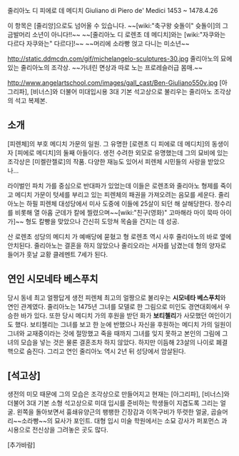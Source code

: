 줄리아노 디 피에로 데 메디치
Giuliano di Piero de' Medici
1453 ~ 1478.4.26

이 항목은 [줄리앙]으로도 넘어올 수 있습니다.
~~[wiki:"축구왕 슛돌이" 슛돌이]의 그 금발머리 소년이 아니다!!~~
~~[줄리아노 디 로렌초 데 메디치]와는 [wiki:"자쿠와는 다르다 자쿠와는" 다르다]!~~
~~머리에 소라빵 얹고 다니는 미소년~~

http://static.ddmcdn.com/gif/michelangelo-sculptures-30.jpg
줄리아노의 묘에 있는 줄리아노의 조각상. ~~가녀린 면상과 따로 노는 프로레슬러급 몸매.~~

http://www.angelartschool.com/images/gall_cast/Ben-Giuliano550v.jpg
[아그리파], [비너스]와 더불어 미대입시용 3대 기본 석고상으로 불리우는 줄리아노 조각상의 석고 복제본.

== 소개 ==
[피렌체]의 부호 메디치 가문의 일원. 그 유명한 [로렌초 디 피에로 데 메디치]의 동생이자 [피에로 메디치]의 둘째 아들이다. 생전 수려한 외모로 유명했는데 그의 묘비에 있는 조각상은 [미켈란젤로]의 작품. 다양한 재능도 있어서 피렌체 시민들의 사랑을 받았으나...

라이벌인 파치 가를 중심으로 반대파가 있었는데 이들은 로렌초와 줄리아노 형제를 죽이고 메디치 가문이 텃세를 부리고 있는 피렌체의 패권을 가져오려는 음모를 세운다. 줄리아노는 하필 피렌체 대성당에서 미사 도중에 이들에 25살이 되던 해 살해당한다. 정수리를 비롯해 열 아홉 군데가 칼에 찔렸으며~~[wiki:"친구(영화)" 고마해라 마이 묵따 아이가]~~ 형도 칼빵을 맞았으나 간신히 도망쳐 목숨을 건지는 데 성공.

산 로렌초 성당의 메디치 가 예배당에 묻혔고 형 로렌초 역시 사후 줄리아노의 바로 옆에 안치된다. 줄리아노는 결혼을 하지 않았으나 줄리오라는 서자를 남겼는데 형의 양자로 들어가 훗날 교황 클레멘트 7세가 된다.

== 연인 시모네타 베스푸치 ==

당시 동네 최고 얼짱답게 생전 피렌체 최고의 얼짱으로 불리우는 '''시모네타 베스푸치'''와 연인 관계였다. 줄리아노는 1475년 그녀를 모델로 한 그림으로 미인도 경연대회에서 우승한 바가 있다. 또한 당시 메디치 가의 후원을 받던 화가 '''보티첼리'''가 사모했던 여인이기도 했다. 보티첼리는 그녀를 보고 한 눈에 반했으나 자신을 후원하는 메디치 가의 일원이 그녀와 교재중이라는 것에 절망했고 죽을 때까지 그녀를 잊지 못하고 본인의 그림에 그녀의 모습을 넣는 것은 물론 결혼조차 하지 않았다.
하지만 이듬해 23살의 나이로 폐결핵으로 숨진다. 그리고 연인 줄리아노 역시 2년 뒤 성당에서 암살된다.

== [석고상] ==

생전의 미모 때문에 그의 모습은 조각상으로 만들어지고 현재는 [아그리파], [비너스]와 더불어 3대 기본 소형 석고상으로 미대 입시를 준비하는 학생들이 지겹도록 그리는 얼굴. 왼쪽을 돌아보면서 흉쇄유양근의 팽팽한 긴장감과 이목구비가 뚜렷한 얼굴, 곱슬머리~~소라빵~~의 묘사가 포인트. 대형 입시 미술 학원에서는 소묘 강사가 퍼포먼스 과시용으로 전신상을 그려놓은 곳도 많다.

[추가바람]
